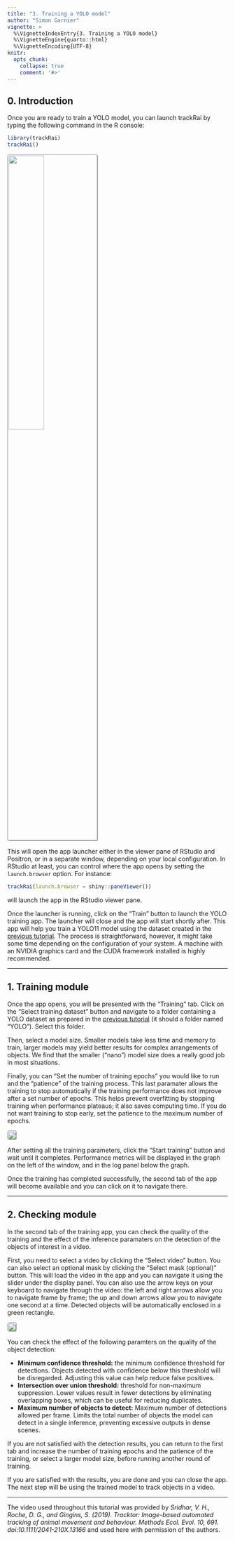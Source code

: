 ```yaml
---
title: "3. Training a YOLO model"
author: "Simon Garnier"
vignette: >
  %\VignetteIndexEntry{3. Training a YOLO model}
  %\VignetteEngine{quarto::html}
  %\VignetteEncoding{UTF-8}
knitr:
  opts_chunk:
    collapse: true
    comment: '#>'
---
```


## 0. Introduction

Once you are ready to train a YOLO model, you can launch trackRai by typing the following command in the R console:

```r
library(trackRai)
trackRai()
```

![](images/z0.jpg){fig-align="center" style="border-radius: 5px; border-style: groove;" width="40%"}

This will open the app launcher either in the viewer pane of RStudio and Positron, or in a separate window, depending on your local configuration. In RStudio at least, you can control where the app opens by setting the `launch.browser` option. For instance:

```r
trackRai(launch.browser = shiny::paneViewer())
```

will launch the app in the RStudio viewer pane.

Once the launcher is running, click on the “Train” button to launch the YOLO training app. The launcher will close and the app will start shortly after. This app will help you train a YOLO11 model using the dataset created in the [previous tutorial](https://swarm-lab.github.io/trackRai/articles/z2_prepare.html). The process is straightforward, however, it might take some time depending on the configuration of your system. A machine with an NVIDIA graphics card and the CUDA framework installed is highly recommended.

------------------------------------------------------------------------

## 1. Training module

Once the app opens, you will be presented with the “Training” tab. Click on the “Select training dataset” button and navigate to a folder containing a YOLO dataset as prepared in the [previous tutorial](https://swarm-lab.github.io/trackRai/articles/z2_prepare.html) (it should a folder named “YOLO”). Select this folder.

Then, select a model size. Smaller models take less time and memory to train, larger models may yield better results for complex arrangements of objects. We find that the smaller (“nano”) model size does a really good job in most situations.

Finally, you can “Set the number of training epochs” you would like to run and the “patience” of the training process. This last paramater allows the training to stop automatically if the training performance does not improve after a set number of epochs. This helps prevent overfitting by stopping training when performance plateaus; it also saves computing time. If you do not want training to stop early, set the patience to the maximum number of epochs.

![](images/z3_1.jpg){style="border-radius: 5px; border-style: groove;" fig-align="center"}

After setting all the training parameters, click the “Start training” button and wait until it completes. Performance metrics will be displayed in the graph on the left of the window, and in the log panel below the graph.

Once the training has completed successfully, the second tab of the app will become available and you can click on it to navigate there.

------------------------------------------------------------------------

## 2. Checking module

In the second tab of the training app, you can check the quality of the training and the effect of the inference paramaters on the detection of the objects of interest in a video.

First, you need to select a video by clicking the “Select video” button. You can also select an optional mask by clicking the “Select mask (optional)” button. This will load the video in the app and you can navigate it using the slider under the display panel. You can also use the arrow keys on your keyboard to navigate through the video: the left and right arrows allow you to navigate frame by frame; the up and down arrows allow you to navigate one second at a time. Detected objects will be automatically enclosed in a green rectangle.

![](images/z3_2.jpg){style="border-radius: 5px; border-style: groove;" fig-align="center"}

You can check the effect of the following paramters on the quality of the object detection:

-   **Minimum confidence threshold:** the minimum confidence threshold for detections. Objects detected with confidence below this threshold will be disregarded. Adjusting this value can help reduce false positives.
-   **Intersection over union threshold:** threshold for non-maximum suppression. Lower values result in fewer detections by eliminating overlapping boxes, which can be useful for reducing duplicates.
-   **Maximum number of objects to detect:** Maximum number of detections allowed per frame. Limits the total number of objects the model can detect in a single inference, preventing excessive outputs in dense scenes.

If you are not satisfied with the detection results, you can return to the first tab and increase the number of training epochs and the patience of the training, or select a larger model size, before running another round of training.

If you are satisfied with the results, you are done and you can close the app. The next step will be using the trained model to track objects in a video.

------------------------------------------------------------------------

The video used throughout this tutorial was provided by *Sridhar, V. H., Roche, D. G., and Gingins, S. (2019). Tracktor: Image-based automated tracking of animal movement and behaviour. Methods Ecol. Evol. 10, 691. doi:10.1111/2041-210X.13166* and used here with permission of the authors.